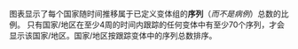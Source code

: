 
图表显示了每个国家随时间推移属于已定义变体组的**序列**（*而不是病例*）总数的比例。 只有国家/地区在至少4周的时间内跟踪的任何变体中有至少70个序列，才会显示该国家/地区。国家/地区按跟踪变体中的序列总数排序。

<MdxContent filepath="RegionBreakdownInfo.mdx" />
